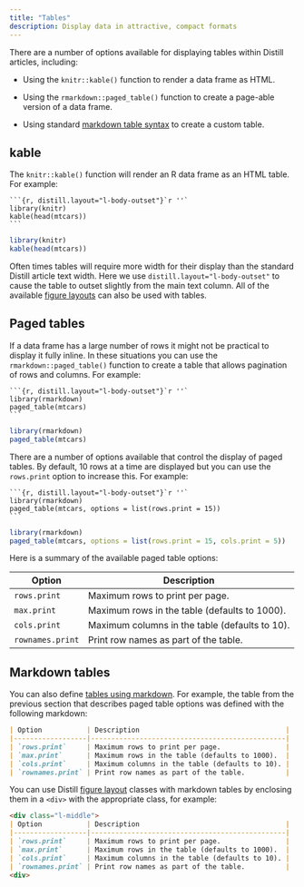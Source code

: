 ```yaml
---
title: "Tables"
description: Display data in attractive, compact formats
---
```


There are a number of options available for displaying tables within Distill articles, including:

- Using the `knitr::kable()` function to render a data frame as HTML.

- Using the `rmarkdown::paged_table()` function to create a page-able version of a data frame.

- Using standard [markdown table syntax](https://pandoc.org/MANUAL.html#tables) to create a custom table.

## kable

The `knitr::kable()` function will render an R data frame as an HTML table. For example:

````clike
```{r, distill.layout="l-body-outset"}`r ''`
library(knitr)
kable(head(mtcars))
```
````


```r
library(knitr)
kable(head(mtcars))
```

Often times tables will require more width for their display than the standard Distill article text width. Here we use `distill.layout="l-body-outset"` to cause the table to outset slightly from the main text column. All of the available [figure layouts](figures.html) can also be used with tables.

## Paged tables

If a data frame has a large number of rows it might not be practical to display it fully inline. In these situations you can use the `rmarkdown::paged_table()` function to create a table that allows pagination of rows and columns. For example:

````clike
```{r, distill.layout="l-body-outset"}`r ''`
library(rmarkdown)
paged_table(mtcars)
```
````

```r
library(rmarkdown)
paged_table(mtcars)
```

There are a number of options available that control the display of paged tables. By default, 10 rows at a time are displayed but you can use the `rows.print` option to increase this. For example:

````clike
```{r, distill.layout="l-body-outset"}`r ''`
library(rmarkdown)
paged_table(mtcars, options = list(rows.print = 15))
```
````

```r
library(rmarkdown)
paged_table(mtcars, options = list(rows.print = 15, cols.print = 5))
```

Here is a summary of the available paged table options:

| Option           | Description                                    |
|------------------|------------------------------------------------|
| `rows.print`     | Maximum rows to print per page.                |
| `max.print`      | Maximum rows in the table (defaults to 1000).  |
| `cols.print`     | Maximum columns in the table (defaults to 10). |
| `rownames.print` | Print row names as part of the table.          |

## Markdown tables

You can also define [tables using markdown](https://pandoc.org/MANUAL.html#tables). For example, the table from the previous section that describes paged table options was defined with the following markdown:

```markdown
| Option           | Description                                    |
|------------------|------------------------------------------------|
| `rows.print`     | Maximum rows to print per page.                |
| `max.print`      | Maximum rows in the table (defaults to 1000).  |
| `cols.print`     | Maximum columns in the table (defaults to 10). |
| `rownames.print` | Print row names as part of the table.          |
```

You can use Distill [figure layout](figures.html) classes with markdown tables by enclosing them in a `<div>` with the appropriate class, for example:

```markdown
<div class="l-middle">
| Option           | Description                                    |
|------------------|------------------------------------------------|
| `rows.print`     | Maximum rows to print per page.                |
| `max.print`      | Maximum rows in the table (defaults to 1000).  |
| `cols.print`     | Maximum columns in the table (defaults to 10). |
| `rownames.print` | Print row names as part of the table.          |
<div>
```





